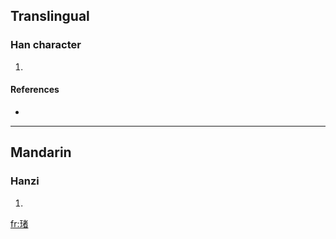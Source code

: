 ==Translingual==

===Han character===
{{Han char|rn=96|rad=玉|as=09|sn=13|four=|canj=一土十大日 (MGJKA)}}

# {{defn|Han|sort=玉09}}

====References====
* {{Han ref|kx=0736.090|dkj=21091|hdz=21125.070|uh=743D|ud=29757}}

----

==Mandarin==

===Hanzi===
{{cmn-hanzi|pin=[[dǔ]] ([[du3]])|wg=tu<sup>3</sup>}}

# {{defn|Mandarin}}

[[fr:琽]]